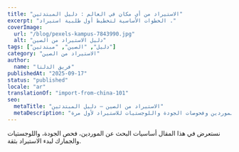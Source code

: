 ```yaml
---
title: "الاستيراد من أي مكان في العالم : دليل المبتدئين"
excerpt: "الخطوات الأساسية لتخطيط أول طلبية استيراد ."
coverImage:
  url: "/blog/pexels-kampus-7843990.jpg"
  alt: "دليل الاستيراد من الصين"
tags: ["دليل", "الصين", "مبتدئين"]
category: "الاستيراد من الصين"
author:
  name: "فريق الدلتا"
publishedAt: "2025-09-17"
status: "published"
locale: "ar"
translationOf: "import-from-china-101"
seo:
  metaTitle: "الاستيراد من الصين – دليل المبتدئين"
  metaDescription: "تخطيط الموردين وفحوصات الجودة واللوجستيات للاستيراد لأول مرة."
---
```


نستعرض في هذا المقال أساسيات البحث عن الموردين، فحص الجودة، واللوجستيات والجمارك لبدء الاستيراد بثقة.


